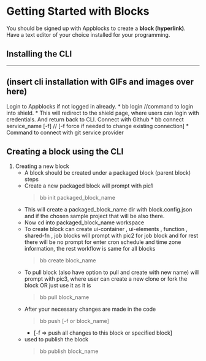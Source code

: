 # Getting Started with Blocks

You should be signed up with Appblocks to create a **block (hyperlink)**. Have a text editor of your choice installed for your programming.

## Installing the CLI
------------------------------
(insert cli installation with GIFs and images over here)
-----------------------------
 Login to Appblocks if not logged in already.
    * bb login //command to login into shield. 
    * This will redirect to the shield page,  where users can login with credentials. And return back to CLI.
 Connect with Github
    * bb connect service_name [-f] // [-f force if needed to change existing connection] 
    * Command to connect with git service provider


## Creating a block using the CLI

1. Creating a new block
   * A block should be created under a packaged block (parent block) steps
   * Create a new packaged block will prompt with pic1  
      > bb init packaged_block_name  
   * This will create a packaged_block_name dir with block.config.json and if the chosen sample project that will be also there.  
   * Now cd into packaged_block_name workspace
   * To create block can create ui-container , ui-elements , function , shared-fn , job blocks will prompt with pic2 for job block and for rest there will be no prompt for enter cron schedule and time zone information, the rest workflow is same for all blocks
      > bb create block_name
   * To pull block (also have option to pull and create with new name) will prompt with pic3, where user can create a new clone or fork the block OR just use it as it is 
      > bb pull block_name 
   * After your necessary changes are made in the code
      > bb push [-f or block_name]  
      * [-f => push all changes to this block or specified block]
    * used to publish the block
        > bb publish block_name 

